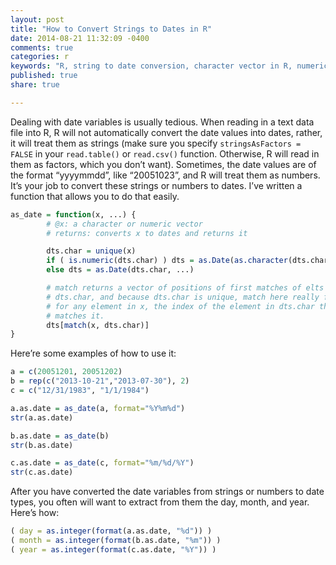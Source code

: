 ```yaml
---
layout: post
title: "How to Convert Strings to Dates in R"
date: 2014-08-21 11:32:09 -0400
comments: true
categories: r
keywords: "R, string to date conversion, character vector in R, numeric vector in R, date in R"
published: true
share: true

---
```

Dealing with date variables is usually tedious. When reading in a text data file into R, R will not automatically convert the date values into dates, rather, it will treat them as strings (make sure you specify `stringsAsFactors = FALSE` in your `read.table()` or `read.csv()` function. Otherwise, R will read in them as factors, which you don't want). Sometimes, the date values are of the format “yyyymmdd”, like “20051023”, and R will treat them as numbers. It's your job to convert these strings or numbers to dates. I've written a function that allows you to do that easily. 
```r
as_date = function(x, ...) {
        # @x: a character or numeric vector
        # returns: converts x to dates and returns it

        dts.char = unique(x)
        if ( is.numeric(dts.char) ) dts = as.Date(as.character(dts.char), ...)
        else dts = as.Date(dts.char, ...)

        # match returns a vector of positions of first matches of elts of x in
        # dts.char, and because dts.char is unique, match here really finds,
        # for any element in x, the index of the element in dts.char that
        # matches it.
        dts[match(x, dts.char)]
}
```

Here're some examples of how to use it:
```r
a = c(20051201, 20051202)
b = rep(c("2013-10-21","2013-07-30"), 2)
c = c("12/31/1983", "1/1/1984")

a.as.date = as_date(a, format="%Y%m%d")
str(a.as.date)

b.as.date = as_date(b)
str(b.as.date)

c.as.date = as_date(c, format="%m/%d/%Y")
str(c.as.date)
```

After you have converted the date variables from strings or numbers to date types, you often will want to extract from them the day, month, and year. Here's how:
```r
( day = as.integer(format(a.as.date, "%d")) )
( month = as.integer(format(b.as.date, "%m")) )
( year = as.integer(format(c.as.date, "%Y")) )
```
